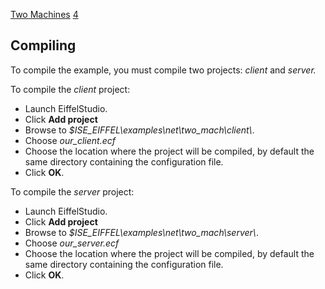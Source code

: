 [[Property:title|Two Machines]]
[[Property:weight|4]]
==Compiling==

To compile the example, you must compile two projects: ''client'' and ''server.'' 

To compile the ''client'' project: 
* Launch EiffelStudio. 
* Click '''Add project'''
* Browse to ''$ISE_EIFFEL\examples\net\two_mach\client\''. 
* Choose ''our_client.ecf''
* Choose the location where the project will be compiled, by default the same directory containing the configuration file. 
* Click '''OK'''. 

To compile the ''server'' project: 
* Launch EiffelStudio. 
* Click '''Add project'''
* Browse to ''$ISE_EIFFEL\examples\net\two_mach\server\''. 
* Choose ''our_server.ecf''
* Choose the location where the project will be compiled, by default the same directory containing the configuration file. 
* Click '''OK'''. 





